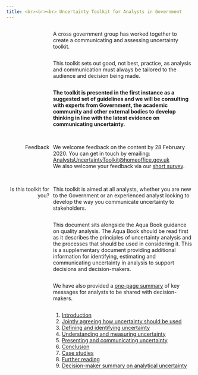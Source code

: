---
title: <br><br><br> Uncertainty Toolkit for Analysts in Government
---

<style type="text/css">

#TOC {
margin-top: 100px;
}

.leftA{
float: left;
width: 100%;
font-weight: bold;
}

.rightA{
float:right;
width: 75%;
}

.leftB{
float: left;
text-align: right;
width: 23%;
}
</style>


<div class = "rightA">
A cross government group has worked together to create a communicating and assessing uncertainty toolkit.
</div>

<div class = "rightA">
This toolkit sets out good, not best, practice, as analysis and communication must always be tailored to the audience and decision being made. 
</div>

<div class = "rightA">
<b>The toolkit is presented in the first instance as a suggested set of guidelines and we will be consulting with experts from Government, the academic community and other external bodies to develop thinking in line with the latest evidence on communicating uncertainty.</b> 
</div>
<br>

<div class = "rightA">
<br>
We welcome feedback on the content by 28 February 2020. You can get in touch by emailing: <br><a href=mailto:AnalystsUncertaintyToolkit@homeoffice.gov.uk> AnalystsUncertaintyToolkit@homeoffice.gov.uk </a> 
<br>We also welcome your feedback via our [short survey](https://www.smartsurvey.co.uk/s/P0DS1/).
<br>
</div>

<div class = "leftB">
<br>
Feedback
<br>
</div>

<div style="clear: both;"></div>

<div class = "leftB">
<br>
Is this toolkit for you?
</div>

<div class = "rightA">
<br>
This toolkit is aimed at all analysts, whether you are new to the Government or an experienced analyst looking to develop the way you communicate uncertainty to stakeholders. 
</div>

<div class = "rightA">
This document sits alongside the Aqua Book guidance on quality analysis. The Aqua Book should be read first as it describes the principles of uncertainty analysis and the processes that should be used in considering it. This is a supplementary document providing additional information for identifying, estimating and communicating uncertainty in analysis to support decisions and decision-makers.  
</div>

<div class = "rightA">
We have also provided a [one-page summary](https://analystsuncertaintytoolkit.github.io/UncertaintyWeb/exec.html) of key messages for analysts to be shared with decision-makers.
</div>

<div class = "rightA">
1. [Introduction](https://analystsuncertaintytoolkit.github.io/UncertaintyWeb/introduction.html)
2. [Jointly agreeing how uncertainty should be used](https://analystsuncertaintytoolkit.github.io/UncertaintyWeb/index.html)
3. [Defining and identifying uncertainty](https://analystsuncertaintytoolkit.github.io/UncertaintyWeb/chapter_2.html)
4. [Understanding and measuring uncertainty](https://analystsuncertaintytoolkit.github.io/UncertaintyWeb/chapter_3.html)
5. [Presenting and communicating uncertainty](https://analystsuncertaintytoolkit.github.io/UncertaintyWeb/chapter_4.html)
6. [Conclusion](https://analystsuncertaintytoolkit.github.io/UncertaintyWeb/Conclusion.html)
7. [Case studies](https://analystsuncertaintytoolkit.github.io/UncertaintyWeb/case_studies.html)
8. [Further reading](https://analystsuncertaintytoolkit.github.io/UncertaintyWeb/further_reading.html)
9. [Decision-maker summary on analytical uncertainty](https://analystsuncertaintytoolkit.github.io/UncertaintyWeb/exec.html)
</div>




